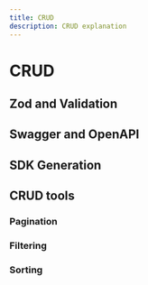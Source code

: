 ```yaml
---
title: CRUD
description: CRUD explanation
---
```


# CRUD

## Zod and Validation

## Swagger and OpenAPI

## SDK Generation

## CRUD tools

### Pagination

### Filtering

### Sorting